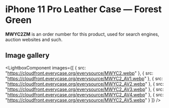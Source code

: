 
# iPhone 11 Pro Leather Case — Forest Green

<Callout type='info' emoji='👉🏻'>**MWYC2ZM** is an order number for this product, used for search engines, auction websites and such.</Callout>

## Image gallery

<LightboxComponent
    images={[
      {
        src: "https://cloudfront.everycase.org/everysource/MWYC2.webp"
      },
      {
        src: "https://cloudfront.everycase.org/everysource/MWYC2_AV1.webp"
      },
      {
        src: "https://cloudfront.everycase.org/everysource/MWYC2_AV2.webp"
      },
      {
        src: "https://cloudfront.everycase.org/everysource/MWYC2_AV3.webp"
      },
      {
        src: "https://cloudfront.everycase.org/everysource/MWYC2_AV4.webp"
      },
      {
        src: "https://cloudfront.everycase.org/everysource/MWYC2_AV5.webp"
      }
    ]}
  />
